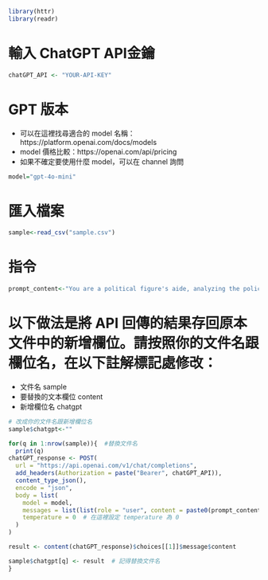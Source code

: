 ```r
library(httr)
library(readr)
```

# 輸入 ChatGPT API金鑰
```r
chatGPT_API <- "YOUR-API-KEY"
```

# GPT 版本
* 可以在這裡找尋適合的 model 名稱：https://platform.openai.com/docs/models
* model 價格比較：https://openai.com/api/pricing
* 如果不確定要使用什麼 model，可以在 channel 詢問
```r
model="gpt-4o-mini"
```

# 匯入檔案
```r
sample<-read_csv("sample.csv")
```

# 指令
```r
prompt_content<-"You are a political figure's aide, analyzing the policy proposals of an electoral opponent. Extract one to three objects from the following text in Traditional Chinese, and separate them with commas. Do not provide additional explanations. If unable to analyze, respond with 'don't know."
```

# 以下做法是將 API 回傳的結果存回原本文件中的新增欄位。請按照你的文件名跟欄位名，在以下註解標記處修改：
* 文件名 sample
* 要替換的文本欄位 content
* 新增欄位名 chatgpt
```r
# 改成你的文件名跟新增欄位名
sample$chatgpt<-""

for(q in 1:nrow(sample)){  #替換文件名
  print(q)
chatGPT_response <- POST(
  url = "https://api.openai.com/v1/chat/completions",
  add_headers(Authorization = paste("Bearer", chatGPT_API)),
  content_type_json(),
  encode = "json",
  body = list(
    model = model,
    messages = list(list(role = "user", content = paste0(prompt_content,sample$content[q]))), # 記得替換文件名和要替換的文本欄位
    temperature = 0  # 在這裡設定 temperature 為 0
  )
)

result <- content(chatGPT_response)$choices[[1]]$message$content

sample$chatgpt[q] <- result  # 記得替換文件名
}
```
